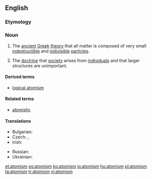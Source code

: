 ==English==
{{wikipedia}}

===Etymology===
{{suffix|atom|ism}}

===Noun===
{{en-noun|s|-}}

# {{philosophy}} The [[ancient]] [[Greek]] [[theory]] that all matter is composed of very small [[indestructible]] and [[indivisible]] [[particle]]s.
# {{philosophy}} The [[doctrine]] that [[society]] arises from [[individual]]s and that larger structures are unimportant.

====Derived terms====
* [[logical atomism]]

====Related terms====
* [[atomistic]]

====Translations====
{{trans-top|ancient Greek theory}}
* Bulgarian: {{t|bg|атомизъм|m|sc=Cyrl}}
* Czech: {{t-|cs|atomismus|m}}, {{t-|cs|atomizmus|m}}
* Irish: {{t-|ga|adamhachas|m|xs=Irish}}
{{trans-mid}}
* Russian: {{t|ru|атомизм|m|sc=Cyrl}}
* Ukrainian: {{t|uk|атомізм|m|sc=Cyrl}}
{{trans-bottom}}

[[et:atomism]]
[[eo:atomism]]
[[ko:atomism]]
[[io:atomism]]
[[hu:atomism]]
[[pl:atomism]]
[[ta:atomism]]
[[tr:atomism]]
[[vi:atomism]]